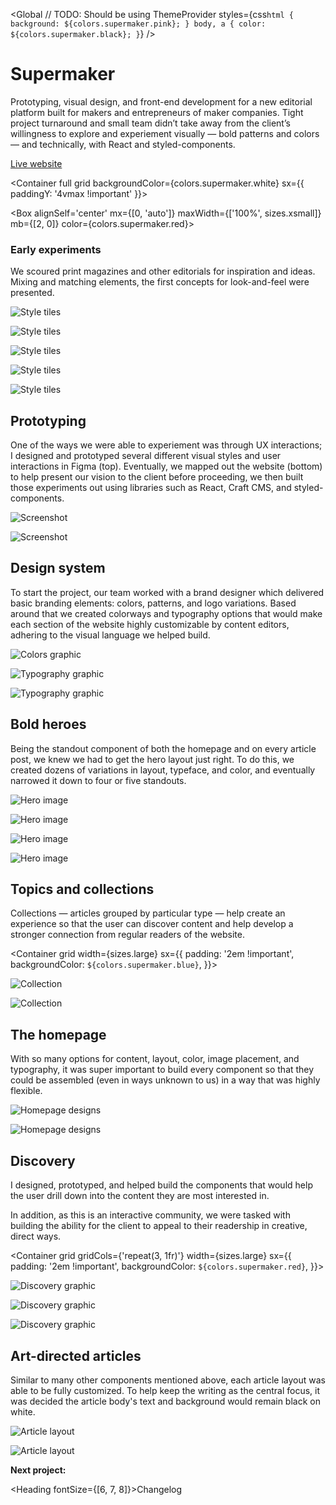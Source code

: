 
<SEO title="Supermaker" />

<Global
  // TODO: Should be using ThemeProvider
  styles={css`
    html {
      background: ${colors.supermaker.pink};
    }
    body,
    a {
      color: ${colors.supermaker.black};
    }
  `}
/>

<Container>

# Supermaker

Prototyping, visual design, and front-end development for a new editorial platform built for makers and entrepreneurs of maker companies. Tight project turnaround and small team didn&rsquo;t take away from the client&rsquo;s willingness to explore and experiement visually &mdash; bold patterns and colors &mdash; and technically, with React and styled-components.

[Live website](https://supermaker.com/)

</Container>

<Container full grid backgroundColor={colors.supermaker.white} sx={{
  paddingY: '4vmax !important'
}}>

<Box alignSelf='center' mx={[0, 'auto']} maxWidth={['100%', sizes.xsmall]} mb={[2, 0]} color={colors.supermaker.red}>

### Early experiments

We scoured print magazines and other editorials for inspiration and ideas. Mixing and matching elements, the first concepts for look-and-feel were presented.

</Box>

![Style tiles](../../images/supermaker/style-tiles-4b.jpg)

![Style tiles](../../images/supermaker/style-tiles-3c.jpg)

![Style tiles](../../images/supermaker/style-tiles-3a.jpg)

![Style tiles](../../images/supermaker/style-tiles-4a.jpg)

![Style tiles](../../images/supermaker/style-tiles-4c.jpg)

</Container>

<!-- /// NEW SECTION \\\ -->

<Container text>

## Prototyping

One of the ways we were able to experiement was through UX interactions; I designed and prototyped several different visual styles and user interactions in Figma (top). Eventually, we mapped out the website (bottom) to help present our vision to the client before proceeding, we then built those experiments out using libraries such as React, Craft CMS, and styled-components.

</Container>

<Container width={sizes.large}>

![Screenshot](../../images/supermaker/prototype-ux.png)

![Screenshot](../../images/supermaker/prototype-sitemap.png)

</Container>

<!-- /// NEW SECTION \\\ -->

<Container text>

## Design system

To start the project, our team worked with a brand designer which delivered basic branding elements: colors, patterns, and logo variations. Based around that we created colorways and typography options that would make each section of the website highly customizable by content editors, adhering to the visual language we helped build.

</Container>

<Container width={sizes.medium}>

![Colors graphic](../../images/supermaker/colorways.jpg)

![Typography graphic](../../images/supermaker/typography-1.jpg)

![Typography graphic](../../images/supermaker/typography-2.jpg)

</Container>

<!-- /// NEW SECTION \\\ -->

<Container text>

## Bold heroes

Being the standout component of both the homepage and on every article post, we knew we had to get the hero layout just right. To do this, we created dozens of variations in layout, typeface, and color, and eventually narrowed it down to four or five standouts.

</Container>

<Container grid width={sizes.large}>

![Hero image](../../images/supermaker/hero-1.jpg)

![Hero image](../../images/supermaker/hero-2.jpg)

![Hero image](../../images/supermaker/hero-3.jpg)

![Hero image](../../images/supermaker/hero-4.jpg)

</Container>

<!-- /// NEW SECTION \\\ -->

<Container text>

## Topics and collections

Collections &mdash; articles grouped by particular type &mdash; help create an experience so that the user can discover content and help develop a stronger connection from regular readers of the website.

</Container>

<Container grid width={sizes.large} sx={{
  padding: '2em !important',
  backgroundColor: `${colors.supermaker.blue}`,
}}>

![Collection](../../images/supermaker/view-collections.jpg)

![Collection](../../images/supermaker/view-collection-2.jpg)

</Container>

<!-- /// NEW SECTION \\\ -->

<Container text>

## The homepage

With so many options for content, layout, color, image placement, and typography, it was super important to build every component so that they could be assembled (even in ways unknown to us) in a way that was highly flexible.

</Container>

<Container full grid>

![Homepage designs](../../images/supermaker/homepage-1.jpg)

<Box>

![Homepage designs](../../images/supermaker/homepage-2.jpg)

</Box>

</Container>

<!-- /// NEW SECTION \\\ -->

<Container text>

## Discovery

I designed, prototyped, and helped build the components that would help the user drill down into the content they are most interested in.

In addition, as this is an interactive community, we were tasked with building the ability for the client to appeal to their readership in creative, direct ways.

</Container>

<Container grid gridCols={'repeat(3, 1fr)'} width={sizes.large} sx={{
  padding: '2em !important',
  backgroundColor: `${colors.supermaker.red}`,
}}>

![Discovery graphic](../../images/supermaker/view-contributors.jpg)

![Discovery graphic](../../images/supermaker/view-directory.jpg)

![Discovery graphic](../../images/supermaker/view-topics.jpg)

</Container>

<!-- /// NEW SECTION \\\ -->

<Container text>

## Art-directed articles

Similar to many other components mentioned above, each article layout was able to be fully customized. To help keep the writing as the central focus, it was decided the article body's text and background would remain black on white.

</Container>

<Container full grid>

![Article layout](../../images/supermaker/article-1.jpg)

![Article layout](../../images/supermaker/article-2.jpg)

</Container>

<!-- /// NEXT PROJECT \\\ -->

<Container text>

**Next project:**

<Link to='/project/changelog'>

<Heading fontSize={[6, 7, 8]}>Changelog</Heading>

</Link>

</Container>
